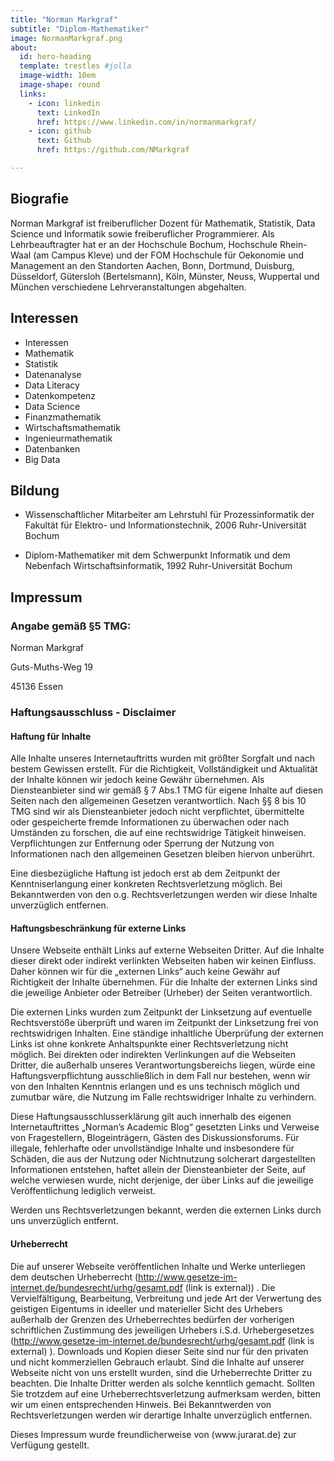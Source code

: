 ```yaml
---
title: "Norman Markgraf"
subtitle: "Diplom-Mathematiker"
image: NormanMarkgraf.png
about:
  id: hero-heading
  template: trestles #jolla
  image-width: 10em
  image-shape: round
  links:
    - icon: linkedin
      text: LinkedIn
      href: https://www.linkedin.com/in/normanmarkgraf/
    - icon: github
      text: Github
      href: https://github.com/NMarkgraf

---
```


:::{#hero-heading}

## Biografie

Norman Markgraf ist freiberuflicher Dozent für Mathematik, Statistik, Data Science und Informatik sowie freiberuflicher Programmierer. 
Als Lehrbeauftragter hat er an der Hochschule Bochum, Hochschule Rhein-Waal (am Campus Kleve) und der FOM Hochschule für Oekonomie und Management an den Standorten Aachen, Bonn, Dortmund, Duisburg, Düsseldorf, Gütersloh (Bertelsmann), Köln, Münster, Neuss, Wuppertal und München verschiedene Lehrveranstaltungen abgehalten.

:::

::: {.grid}

::: {.g-col-6}
## Interessen

- Interessen
- Mathematik
- Statistik
- Datenanalyse
- Data Literacy
- Datenkompetenz
- Data Science
- Finanzmathematik
- Wirtschaftsmathematik
- Ingenieurmathematik
- Datenbanken
- Big Data

:::

::: {.g-col-6}

## Bildung

- Wissenschaftlicher Mitarbeiter am Lehrstuhl für       Prozessinformatik der Fakultät für Elektro- und Informationstechnik, 2006 Ruhr-Universität Bochum
  
- Diplom-Mathematiker mit dem Schwerpunkt Informatik und dem Nebenfach Wirtschaftsinformatik, 1992  Ruhr-Universität Bochum

:::
:::


## Impressum

### Angabe gemäß §5 TMG:
Norman Markgraf

Guts-Muths-Weg 19

45136 Essen

### Haftungsausschluss - Disclaimer

#### Haftung für Inhalte

Alle Inhalte unseres Internetauftritts wurden mit größter Sorgfalt und nach bestem Gewissen erstellt. Für die Richtigkeit, Vollständigkeit und Aktualität der Inhalte können wir jedoch keine Gewähr übernehmen. Als Diensteanbieter sind wir gemäß § 7 Abs.1 TMG für eigene Inhalte auf diesen Seiten nach den allgemeinen Gesetzen verantwortlich. Nach §§ 8 bis 10 TMG sind wir als Diensteanbieter jedoch nicht verpflichtet, übermittelte oder gespeicherte fremde Informationen zu überwachen oder nach Umständen zu forschen, die auf eine rechtswidrige Tätigkeit hinweisen. Verpflichtungen zur Entfernung oder Sperrung der Nutzung von Informationen nach den allgemeinen Gesetzen bleiben hiervon unberührt.

Eine diesbezügliche Haftung ist jedoch erst ab dem Zeitpunkt der Kenntniserlangung einer konkreten Rechtsverletzung möglich. Bei Bekanntwerden von den o.g. Rechtsverletzungen werden wir diese Inhalte unverzüglich entfernen.


#### Haftungsbeschränkung für externe Links

Unsere Webseite enthält Links auf externe Webseiten Dritter. Auf die Inhalte dieser direkt oder indirekt verlinkten Webseiten haben wir keinen Einfluss. Daher können wir für die „externen Links“ auch keine Gewähr auf Richtigkeit der Inhalte übernehmen. Für die Inhalte der externen Links sind die jeweilige Anbieter oder Betreiber (Urheber) der Seiten verantwortlich.

Die externen Links wurden zum Zeitpunkt der Linksetzung auf eventuelle Rechtsverstöße überprüft und waren im Zeitpunkt der Linksetzung frei von rechtswidrigen Inhalten. Eine ständige inhaltliche Überprüfung der externen Links ist ohne konkrete Anhaltspunkte einer Rechtsverletzung nicht möglich. Bei direkten oder indirekten Verlinkungen auf die Webseiten Dritter, die außerhalb unseres Verantwortungsbereichs liegen, würde eine Haftungsverpflichtung ausschließlich in dem Fall nur bestehen, wenn wir von den Inhalten Kenntnis erlangen und es uns technisch möglich und zumutbar wäre, die Nutzung im Falle rechtswidriger Inhalte zu verhindern.

Diese Haftungsausschlusserklärung gilt auch innerhalb des eigenen Internetauftrittes „Norman's Academic Blog“ gesetzten Links und Verweise von Fragestellern, Blogeinträgern, Gästen des Diskussionsforums. Für illegale, fehlerhafte oder unvollständige Inhalte und insbesondere für Schäden, die aus der Nutzung oder Nichtnutzung solcherart dargestellten Informationen entstehen, haftet allein der Diensteanbieter der Seite, auf welche verwiesen wurde, nicht derjenige, der über Links auf die jeweilige Veröffentlichung lediglich verweist.

Werden uns Rechtsverletzungen bekannt, werden die externen Links durch uns unverzüglich entfernt.


#### Urheberrecht

Die auf unserer Webseite veröffentlichen Inhalte und Werke unterliegen dem deutschen Urheberrecht (<http://www.gesetze-im-internet.de/bundesrecht/urhg/gesamt.pdf> (link is external)) . Die Vervielfältigung, Bearbeitung, Verbreitung und jede Art der Verwertung des geistigen Eigentums in ideeller und materieller Sicht des Urhebers außerhalb der Grenzen des Urheberrechtes bedürfen der vorherigen schriftlichen Zustimmung des jeweiligen Urhebers i.S.d. Urhebergesetzes (<http://www.gesetze-im-internet.de/bundesrecht/urhg/gesamt.pdf> (link is external) ). Downloads und Kopien dieser Seite sind nur für den privaten und nicht kommerziellen Gebrauch erlaubt. Sind die Inhalte auf unserer Webseite nicht von uns erstellt wurden, sind die Urheberrechte Dritter zu beachten. Die Inhalte Dritter werden als solche kenntlich gemacht. Sollten Sie trotzdem auf eine Urheberrechtsverletzung aufmerksam werden, bitten wir um einen entsprechenden Hinweis. Bei Bekanntwerden von Rechtsverletzungen werden wir derartige Inhalte unverzüglich entfernen.

Dieses Impressum wurde freundlicherweise von (www.jurarat.de) zur Verfügung gestellt.
